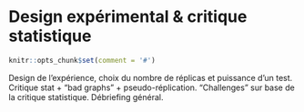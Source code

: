 # Design expérimental & critique statistique {#design}

```r
knitr::opts_chunk$set(comment = '#')
```

Design de l’expérience, choix du nombre de réplicas et puissance d’un test. Critique stat + "bad graphs" + pseudo-réplication. "Challenges" sur base de la critique statistique. Débriefing général.
